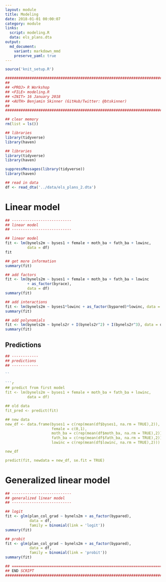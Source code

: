 ```yaml
---
layout: module
title: Modeling
date: 2018-01-01 00:00:07
category: module
links:
  script: modeling.R
  data: els_plans.dta
output:
  md_document:
    variant: markdown_mmd
    preserve_yaml: true
---
```


```r
source('knit_setup.R')
```
```r
################################################################################
##
## <PROJ> R Workshop
## <FILE> modeling.R 
## <INIT> 16 January 2018
## <AUTH> Benjamin Skinner (GitHub/Twitter: @btskinner)
##
################################################################################

## clear memory
rm(list = ls())

## libraries
library(tidyverse)
library(haven)

```
```r
## libraries
library(tidyverse)
library(haven)

```

```r
suppressMessages(library(tidyverse))
library(haven)

```

```r
## read in data
df <- read_dta('../data/els_plans_2.dta')

```

# Linear model
```r
## ---------------------------
## linear model
## ---------------------------

```

```r
## linear model
fit <- lm(bynels2m ~ byses1 + female + moth_ba + fath_ba + lowinc,
          data = df)
fit

## get more information
summary(fit)

```

```r
## add factors
fit <- lm(bynels2m ~ byses1 + female + moth_ba + fath_ba + lowinc
          + as_factor(byrace),
          data = df)
summary(fit)

```

```r
## add interactions
fit <- lm(bynels2m ~ byses1*lowinc + as_factor(bypared)*lowinc, data = df)
summary(fit)

```

```r
## add polynomials
fit <- lm(bynels2m ~ bynels2r + I(bynels2r^2) + I(bynels2r^3), data = df)
summary(fit)

```

## Predictions
```r
## ------------
## predictions
## ------------

``

```r
## predict from first model
fit <- lm(bynels2m ~ byses1 + female + moth_ba + fath_ba + lowinc,
          data = df)

## old data
fit_pred <- predict(fit)

## new data
new_df <- data.frame(byses1 = c(rep(mean(df$byses1, na.rm = TRUE),2)),
                     female = c(0,1),
                     moth_ba = c(rep(mean(df$moth_ba, na.rm = TRUE),2)),
                     fath_ba = c(rep(mean(df$fath_ba, na.rm = TRUE),2)),
                     lowinc = c(rep(mean(df$lowinc, na.rm = TRUE),2)))

new_df

predict(fit, newdata = new_df, se.fit = TRUE)

```


# Generalized linear model
```r
## ---------------------------
## generalized linear model
## ---------------------------

```

```r
## logit
fit <- glm(plan_col_grad ~ bynels2m + as_factor(bypared),
           data = df,
           family = binomial(link = 'logit'))
summary(fit)

## probit
fit <- glm(plan_col_grad ~ bynels2m + as_factor(bypared),
           data = df,
           family = binomial(link = 'probit'))
summary(fit)

```



```r

## =============================================================================
## END SCRIPT
################################################################################
```
